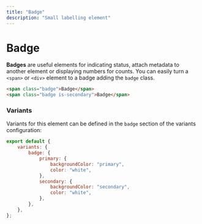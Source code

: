 ```yaml
---
title: "Badge"
description: "Small labelling element"
---
```


# Badge

**Badges** are useful elements for indicating status, attach metadata to another element or displaying numbers for counts. You can easily turn a `<span>` or `<div>` element to a badge adding the `badge` class.

```html live=true
<span class="badge">Badge</span>
<span class="badge is-secondary">Badge</span>
```

### Variants

Variants for this element can be defined in the `badge` section of the variants configuration:

```js
export default {
    variants: {
        badge: {
            primary: {
                backgroundColor: "primary",
                color: "white",
            },
            secondary: {
                backgroundColor: "secondary",
                color: "white",
            },
        },
    },
};
```

